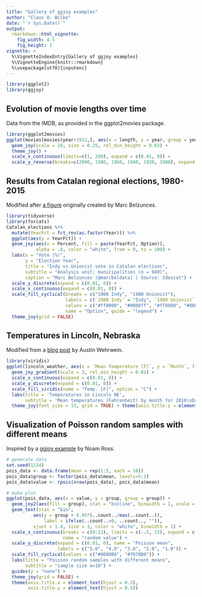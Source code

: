```yaml
---
title: "Gallery of ggjoy examples"
author: "Claus O. Wilke"
date: "`r Sys.Date()`"
output:
  rmarkdown::html_vignette:
    fig_width: 4.5
    fig_height: 3
vignette: >
  %\VignetteIndexEntry{Gallery of ggjoy examples}
  %\VignetteEngine{knitr::rmarkdown}
  %\usepackage[utf8]{inputenc}
---
```


```r
library(ggplot2)
library(ggjoy)
```


## Evolution of movie lengths over time

Data from the IMDB, as provided in the ggplot2movies package.
```r
library(ggplot2movies)
ggplot(movies[movies$year>1912,], aes(x = length, y = year, group = year)) +
  geom_joy(scale = 10, size = 0.25, rel_min_height = 0.03) +
  theme_joy() +
  scale_x_continuous(limits=c(1, 200), expand = c(0.01, 0)) +
  scale_y_reverse(breaks=c(2000, 1980, 1960, 1940, 1920, 1900), expand = c(0.01, 0))
```

## Results from Catalan regional elections, 1980-2015

Modified after [a figure](https://twitter.com/marcbeldata/status/888697140268204032) originally created by Marc Belzunces. 

```r
library(tidyverse)
library(forcats)
Catalan_elections %>%
  mutate(YearFct = fct_rev(as.factor(Year))) %>%
  ggplot(aes(y = YearFct)) +
  geom_joy(aes(x = Percent, fill = paste(YearFct, Option)), 
           alpha = .8, color = "white", from = 0, to = 100) +
  labs(x = "Vote (%)",
       y = "Election Year",
       title = "Indy vs Unionist vote in Catalan elections",
       subtitle = "Analysis unit: municipalities (n = 949)",
       caption = "Marc Belzunces (@marcbeldata) | Source: Idescat") +
  scale_y_discrete(expand = c(0.01, 0)) +
  scale_x_continuous(expand = c(0.01, 0)) +
  scale_fill_cyclical(breaks = c("1980 Indy", "1980 Unionist"),
                      labels = c(`1980 Indy` = "Indy", `1980 Unionist` = "Unionist"),
                      values = c("#ff0000", "#0000ff", "#ff8080", "#8080ff"),
                      name = "Option", guide = "legend") +
  theme_joy(grid = FALSE)
```

## Temperatures in Lincoln, Nebraska

Modified from a [blog post](http://austinwehrwein.com/data-visualization/it-brings-me-ggjoy/) by Austin Wehrwein.
```r
library(viridis)
ggplot(lincoln_weather, aes(x = `Mean Temperature [F]`, y = `Month`, fill = ..x..)) +
  geom_joy_gradient(scale = 3, rel_min_height = 0.01) +
  scale_x_continuous(expand = c(0.01, 0)) +
  scale_y_discrete(expand = c(0.01, 0)) +
  scale_fill_viridis(name = "Temp. [F]", option = "C") +
  labs(title = 'Temperatures in Lincoln NE',
       subtitle = 'Mean temperatures (Fahrenheit) by month for 2016\nData: Original CSV from the Weather Underground') +
  theme_joy(font_size = 13, grid = TRUE) + theme(axis.title.y = element_blank())
```

## Visualization of Poisson random samples with different means

Inspired by a [ggjoy example](https://twitter.com/noamross/status/888405434381545472) by Noam Ross.
```r
# generate data
set.seed(1234)
pois_data <- data.frame(mean = rep(1:5, each = 10))
pois_data$group <- factor(pois_data$mean, levels=5:1)
pois_data$value <- rpois(nrow(pois_data), pois_data$mean)

# make plot
ggplot(pois_data, aes(x = value, y = group, group = group)) +
  geom_joy2(aes(fill = group), stat = "binline", binwidth = 1, scale = 0.95) +
  geom_text(stat = "bin",
          aes(y = group + 0.95*(..count../max(..count..)),
              label = ifelse(..count..>0, ..count.., "")),
          vjust = 1.4, size = 3, color = "white", binwidth = 1) +
  scale_x_continuous(breaks = c(0:12), limits = c(-.5, 13), expand = c(0, 0),
                     name = "random value") +
  scale_y_discrete(expand = c(0.01, 0), name = "Poisson mean",
                   labels = c("5.0", "4.0", "3.0", "2.0", "1.0")) +
  scale_fill_cyclical(values = c("#0000B0", "#7070D0")) +
  labs(title = "Poisson random samples with different means",
       subtitle = "sample size n=10") +
  guides(y = "none") +
  theme_joy(grid = FALSE) +
  theme(axis.title.x = element_text(hjust = 0.5),
        axis.title.y = element_text(hjust = 0.5))
```
